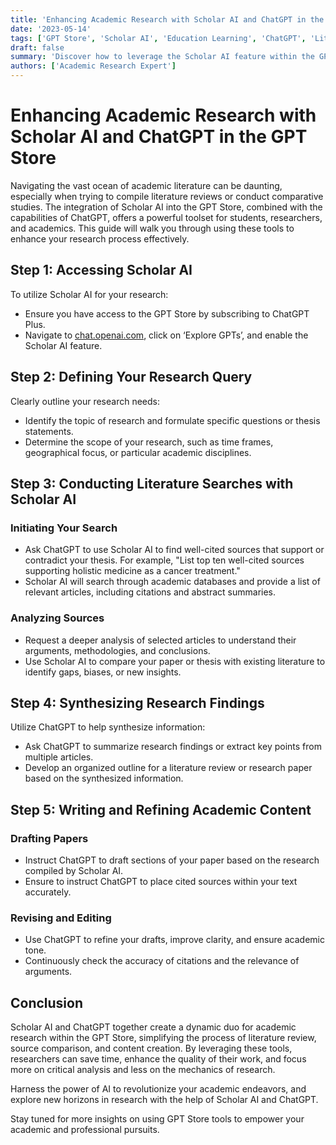 ```yaml
---
title: 'Enhancing Academic Research with Scholar AI and ChatGPT in the GPT Store'
date: '2023-05-14'
tags: ['GPT Store', 'Scholar AI', 'Education Learning', 'ChatGPT', 'Literature Review']
draft: false
summary: 'Discover how to leverage the Scholar AI feature within the GPT Store alongside ChatGPT to streamline your academic research. This guide provides step-by-step instructions on conducting literature reviews, comparing scholarly articles, and synthesizing academic content efficiently.'
authors: ['Academic Research Expert']
---
```


# Enhancing Academic Research with Scholar AI and ChatGPT in the GPT Store

Navigating the vast ocean of academic literature can be daunting, especially when trying to compile literature reviews or conduct comparative studies. The integration of Scholar AI into the GPT Store, combined with the capabilities of ChatGPT, offers a powerful toolset for students, researchers, and academics. This guide will walk you through using these tools to enhance your research process effectively.

## Step 1: Accessing Scholar AI

To utilize Scholar AI for your research:
- Ensure you have access to the GPT Store by subscribing to ChatGPT Plus.
- Navigate to [chat.openai.com](https://chat.openai.com), click on ‘Explore GPTs’, and enable the Scholar AI feature.

## Step 2: Defining Your Research Query

Clearly outline your research needs:
- Identify the topic of research and formulate specific questions or thesis statements.
- Determine the scope of your research, such as time frames, geographical focus, or particular academic disciplines.

## Step 3: Conducting Literature Searches with Scholar AI

### Initiating Your Search
- Ask ChatGPT to use Scholar AI to find well-cited sources that support or contradict your thesis. For example, "List top ten well-cited sources supporting holistic medicine as a cancer treatment."
- Scholar AI will search through academic databases and provide a list of relevant articles, including citations and abstract summaries.

### Analyzing Sources
- Request a deeper analysis of selected articles to understand their arguments, methodologies, and conclusions.
- Use Scholar AI to compare your paper or thesis with existing literature to identify gaps, biases, or new insights.

## Step 4: Synthesizing Research Findings

Utilize ChatGPT to help synthesize information:
- Ask ChatGPT to summarize research findings or extract key points from multiple articles.
- Develop an organized outline for a literature review or research paper based on the synthesized information.

## Step 5: Writing and Refining Academic Content

### Drafting Papers
- Instruct ChatGPT to draft sections of your paper based on the research compiled by Scholar AI.
- Ensure to instruct ChatGPT to place cited sources within your text accurately.

### Revising and Editing
- Use ChatGPT to refine your drafts, improve clarity, and ensure academic tone.
- Continuously check the accuracy of citations and the relevance of arguments.

## Conclusion

Scholar AI and ChatGPT together create a dynamic duo for academic research within the GPT Store, simplifying the process of literature review, source comparison, and content creation. By leveraging these tools, researchers can save time, enhance the quality of their work, and focus more on critical analysis and less on the mechanics of research.

Harness the power of AI to revolutionize your academic endeavors, and explore new horizons in research with the help of Scholar AI and ChatGPT.

Stay tuned for more insights on using GPT Store tools to empower your academic and professional pursuits.
